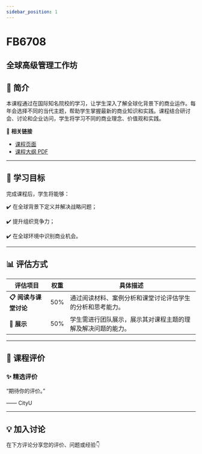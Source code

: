 ```yaml
---
sidebar_position: 1
---
```


# FB6708
## 全球高级管理工作坊

## **📘 简介**
本课程通过在国际知名院校的学习，让学生深入了解全球化背景下的商业运作。每年会选择不同的当代主题，帮助学生掌握最新的商业知识和实践。课程结合研讨会、讨论和企业访问，学生将学习不同的商业理念、价值观和实践。

🔗 **相关链接**
- [课程页面](https://www.cityu.edu.hk/catalogue/pg/202526/course/FB6708.htm)
- [课程大纲 PDF](https://www.cityu.edu.hk/catalogue/pg/202526/course/FB6708.pdf)

---

## **🎯 学习目标**

完成课程后，学生将能够：


✔️ 在全球背景下定义并解决战略问题；

✔️ 提升组织竞争力；

✔️ 在全球环境中识别商业机会。

---

## **📊 评估方式**

| **评估项目**            | **权重** | **具体描述**                                                                                     |
|-------------------------|---------|-----------------------------------------------------------------------------------------------|
| **📋 阅读与课堂讨论**    | 50%     | 通过阅读材料、案例分析和课堂讨论评估学生的分析和思考能力。                                         |
| **🎤 展示**             | 50%     | 学生需进行团队展示，展示其对课程主题的理解及解决问题的能力。                                       |

---

## **💬 课程评价**

### ✨ **精选评价**
<div className={commentStyles.commentBox}>
    <p className={commentStyles.commentText}>
        “期待你的评价。”
    </p>
    <p className={commentStyles.commentAuthor}>—— CityU</p>
</div>

---

## **💡 加入讨论**

在下方评论分享您的评价、问题或经验👇
<Utterances />